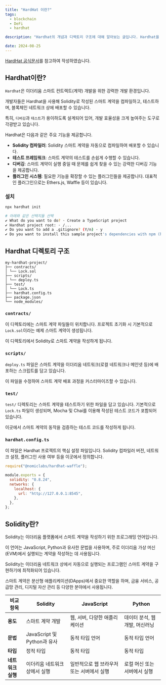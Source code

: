 ```yaml
---
title: "HardHat 이란?"
tags:
  - blockchain
  - DeFi
  - hardhat

description: "Hardhat의 개념과 디렉토리 구조에 대해 알아보는 글입니다. Hardhat을 활용한 스마트 계약 개발의 기초를 살펴보겠습니다."

date: 2024-08-25
---
```


[HardHat 공식문서](https://hardhat.org/hardhat-runner/docs/getting-started "공식문서")를 참고하여 작성하였습니다.

## Hardhat이란?

`Hardhat`은 이더리움 스마트 컨트렉트(계약) 개발을 위한 강력한 개발 환경입니다.

개발자들은 Hardhat을 사용해 Solidity로 작성된 스마트 계약을 컴파일하고, 테스트하며, 블록체인 네트워크 상에 배포할 수 있습니다.

특히, `디버깅`과 `테스트`가 용이하도록 설계되어 있어, 개발 효율성을 크게 높여주는 도구로 각광받고 있습니다.

Hardhat은 다음과 같은 주요 기능을 제공합니다.

- **Solidity 컴파일러**: Solidity 스마트 계약을 자동으로 컴파일하여 배포할 수 있습니다.
- **테스트 프레임워크**: 스마트 계약의 테스트를 손쉽게 수행할 수 있습니다.
- **디버깅**: 스마트 계약이 실행 중일 때 문제를 쉽게 찾을 수 있는 강력한 디버깅 기능을 제공합니다.
- **플러그인 시스템**: 필요한 기능을 확장할 수 있는 플러그인들을 제공합니다. 대표적인 플러그인으로는 Ethers.js, Waffle 등이 있습니다.

### 설치

```bash
npx hardhat init

# 아래와 같은 선택지들 선택
✔ What do you want to do? · Create a TypeScript project
✔ Hardhat project root: · /...
✔ Do you want to add a .gitignore? (Y/n) · y
✔ Do you want to install this sample project's dependencies with npm (hardhat @nomicfoundation/hardhat-toolbox)? (Y/n) · y
```

## Hardhat 디렉토리 구조

```text
my-hardhat-project/
├── contracts/
│ └── Lock.sol
├── scripts/
│ └── deploy.ts
├── test/
│ └── Lock.ts
├── hardhat.config.ts
├── package.json
└── node_modules/
```

### `contracts/`

이 디렉토리에는 스마트 계약 파일들이 위치합니다. 프로젝트 초기화 시 기본적으로 `Lock.sol`이라는 예제 스마트 계약이 생성됩니다.

이 디렉토리에서 Solidity로 스마트 계약을 작성하게 됩니다.

### `scripts/`

`deploy.ts` 파일은 스마트 계약을 이더리움 네트워크(로컬 네트워크나 메인넷 등)에 배포하는 스크립트를 담고 있습니다.

이 파일을 수정하여 스마트 계약 배포 과정을 커스터마이즈할 수 있습니다.

### `test/`

`test/` 디렉토리는 스마트 계약을 테스트하기 위한 파일을 담고 있습니다. 기본적으로 `Lock.ts` 파일이 생성되며, Mocha 및 Chai를 이용해 작성된 테스트 코드가 포함되어 있습니다.

이곳에서 스마트 계약의 동작을 검증하는 테스트 코드를 작성하게 됩니다.

### `hardhat.config.ts`

이 파일은 Hardhat 프로젝트의 핵심 설정 파일입니다. Solidity 컴파일러 버전, 네트워크 설정, 플러그인 사용 여부 등을 이곳에서 정의합니다.

```javascript
require("@nomiclabs/hardhat-waffle");

module.exports = {
  solidity: "0.8.24",
  networks: {
    localhost: {
      url: "http://127.0.0.1:8545",
    },
  },
};
```

## Solidity란?

Solidity는 이더리움 플랫폼에서 스마트 계약을 작성하기 위한 프로그래밍 언어입니다.

이 언어는 JavaScript, Python과 유사한 문법을 사용하며, 주로 이더리움 가상 머신(EVM)에서 실행되는 계약을 작성하는 데 사용됩니다.

Solidity는 이더리움 네트워크 상에서 자동으로 실행되는 프로그램인 스마트 계약을 구현하기에 최적화되어 있습니다.

스마트 계약은 분산형 애플리케이션(DApps)에서 중요한 역할을 하며, 금융 서비스, 공급망 관리, 디지털 자산 관리 등 다양한 분야에서 사용됩니다.

| **비교 항목**     | **Solidity**                  | **JavaScript**                            | **Python**                     |
| ----------------- | ----------------------------- | ----------------------------------------- | ------------------------------ |
| **용도**          | 스마트 계약 개발              | 웹, 서버, 다양한 애플리케이션             | 데이터 분석, 웹 개발, 머신러닝 |
| **문법**          | JavaScript 및 Python과 유사   | 동적 타입 언어                            | 동적 타입 언어                 |
| **타입**          | 정적 타입                     | 동적 타입                                 | 동적 타입                      |
| **네트워크 실행** | 이더리움 네트워크 상에서 실행 | 일반적으로 웹 브라우저 또는 서버에서 실행 | 로컬 머신 또는 서버에서 실행   |
